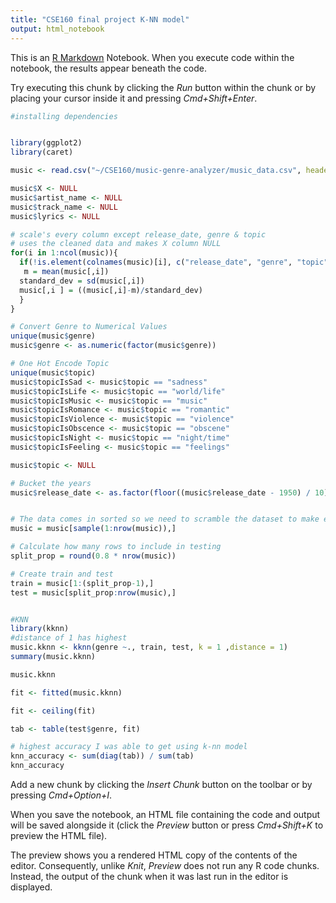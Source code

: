 ```yaml
---
title: "CSE160 final project K-NN model"
output: html_notebook
---
```


This is an [R Markdown](http://rmarkdown.rstudio.com) Notebook. When you execute code within the notebook, the results appear beneath the code. 

Try executing this chunk by clicking the *Run* button within the chunk or by placing your cursor inside it and pressing *Cmd+Shift+Enter*. 

```r
#installing dependencies


library(ggplot2)
library(caret)

music <- read.csv("~/CSE160/music-genre-analyzer/music_data.csv", header=TRUE)

music$X <- NULL
music$artist_name <- NULL
music$track_name <- NULL
music$lyrics <- NULL

# scale's every column except release_date, genre & topic
# uses the cleaned data and makes X column NULL
for(i in 1:ncol(music)){
  if(!is.element(colnames(music)[i], c("release_date", "genre", "topic"))){
   m = mean(music[,i])
  standard_dev = sd(music[,i])
  music[,i ] = ((music[,i]-m)/standard_dev)
  }
}

# Convert Genre to Numerical Values
unique(music$genre)
music$genre <- as.numeric(factor(music$genre))

# One Hot Encode Topic
unique(music$topic)
music$topicIsSad <- music$topic == "sadness"
music$topicIsLife <- music$topic == "world/life"
music$topicIsMusic <- music$topic == "music"
music$topicIsRomance <- music$topic == "romantic"
music$topicIsViolence <- music$topic == "violence"
music$topicIsObscence <- music$topic == "obscene"
music$topicIsNight <- music$topic == "night/time"
music$topicIsFeeling <- music$topic == "feelings"

music$topic <- NULL

# Bucket the years
music$release_date <- as.factor(floor((music$release_date - 1950) / 10))


# The data comes in sorted so we need to scramble the dataset to make effective and balanced splits
music = music[sample(1:nrow(music)),]

# Calculate how many rows to include in testing
split_prop = round(0.8 * nrow(music))

# Create train and test
train = music[1:(split_prop-1),]
test = music[split_prop:nrow(music),]


#KNN
library(kknn)
#distance of 1 has highest
music.kknn <- kknn(genre ~., train, test, k = 1 ,distance = 1)
summary(music.kknn)

music.kknn

fit <- fitted(music.kknn)

fit <- ceiling(fit)

tab <- table(test$genre, fit)

# highest accuracy I was able to get using k-nn model
knn_accuracy <- sum(diag(tab)) / sum(tab)
knn_accuracy

```

Add a new chunk by clicking the *Insert Chunk* button on the toolbar or by pressing *Cmd+Option+I*.

When you save the notebook, an HTML file containing the code and output will be saved alongside it (click the *Preview* button or press *Cmd+Shift+K* to preview the HTML file). 

The preview shows you a rendered HTML copy of the contents of the editor. Consequently, unlike *Knit*, *Preview* does not run any R code chunks. Instead, the output of the chunk when it was last run in the editor is displayed.

